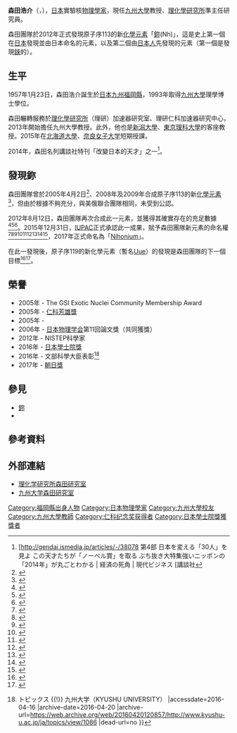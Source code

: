 {{noteTA|G1=化學}}
{{Infobox scientist
| name              = 森田浩介<br><small>森田 浩介（もりた こうすけ）</small>
| image             = Kosuke_Morita_cropped_2_Kosuke_Morita_20161201.jpg
| image_size        = 
| alt               = 
| caption           = 
| birth_date        = {{birth date and age|1957|1|23}}
| birth_place       = {{JPN}}[[福岡縣|福岡縣]][[北九州市|北九州市]]
| death_date        = <!-- {{Death date and age|YYYY|MM|DD|||}} (death date then birth date) -->
| death_place       = 
| residence         = 
| citizenship       = 
| nationality       = {{JPN}}
| fields            = [[原子核物理學|原子核物理學]]
| workplaces        = [[九州大學|九州大學]]<br>[[理化學研究所|理化學研究所]]
| alma_mater        = [[九州大學|九州大學]]
| doctoral_advisor  = 
| academic_advisors = 
| doctoral_students = 
| notable_students  = 
| known_for         = 發現新化學元素[[鉨|鉨]]
| author_abbrev_bot = 
| author_abbrev_zoo = 
| influences        = 
| influenced        = 
| awards            = [[仁科芳雄獎|仁科芳雄獎]] (2005)<br>{{link-ja|井上學術獎|井上学術賞}} (2005)<br>[[日本學士院獎|日本學士院獎]] (2016)
| signature         = <!--(filename only)-->
| signature_alt     = 
| footnotes         = 
| spouse            = 
}}
{{Japanese|japanese=森田 浩介|kana=もりた こうすけ|romaji=Morita Kosuke}}

'''森田浩介'''（{{jpn|j=森田 浩介|hg=もりた こうすけ|rm=Morita Kōsuke|f=}}，{{bd|1957年|1月23日|||}}），[[日本|日本]]實驗核[[物理學家|物理學家]]，現任[[九州大學|九州大學]]教授、[[理化學研究所|理化學研究所]]準主任研究員。

森田團隊於2012年正式發現原子序113的新[[化學元素|化學元素]]「[[鉨|鉨]](Nh)」，這是史上第一個在[[日本|日本]]發現並由日本命名的元素，以及第二個由[[日本人|日本人]]先發現的元素（第一個是發現[[錸|錸]]的{{link-ja|小川正孝|小川正孝}}）。

== 生平 ==
1957年1月23日，森田浩介誕生於[[日本|日本]][[九州_(日本)|九州]][[福岡縣|福岡縣]]，1993年取得[[九州大學|九州大學]]理學博士學位。

森田輾轉服務於[[理化學研究所|理化學研究所]]（理研）加速器研究室、理研仁科加速器研究中心，2013年開始擔任九州大學教授。此外，他也是[[新潟大學|新潟大學]]、[[東京理科大學|東京理科大學]]的客座教授。2015年在[[北海道大學|北海道大學]]、[[奈良女子大学|奈良女子大学]]短期授課。

2014年，森田名列講談社特刊「改變日本的天才」之一<ref>[http://gendai.ismedia.jp/articles/-/38078 {{Wayback|url=http://gendai.ismedia.jp/articles/-/38078 |date=20160304191430 }} 第4部 日本を変える「30人」を見よ この天才たちが「ノーベル賞」を取る ぶち抜き大特集強いニッポンの「2014年」が丸ごとわかる | 経済の死角 | 現代ビジネス [講談社</ref>。

== 發現鉨 ==
森田團隊曾於2005年4月2日<ref>{{Cite journal|author=Morita, K.|author2=Morimoto, K.|author3=Kaji, D.|author4=Akiyama, T.|author5=Goto, S.|author6=Haba, H.|author7=Ideguchi, E.|author8=Katori, K.|author9=Koura, H.|url=http://journals.jps.jp/doi/pdf/10.1143/JPSJ.76.045001|title=Observation of Second Decay Chain from {{Sup|278}}113|format=[[Portable_Document_Format|PDF]]|publisher=The Physical Society of Japan|location=Tokyo|journal=Journal of the Physical Society of Japan|volume=76|issue=4|page=5001|date=January 23, 2007|issn=1347-4073|oclc=49040325|doi=10.1143/JPSJ.76.045001|access-date=2016-01-13|archive-date=2021-10-20|archive-url=https://web.archive.org/web/20211020140247/https://journals.jps.jp/doi/pdf/10.1143/JPSJ.76.045001|dead-url=no}}</ref>、2008年及2009年合成原子序113的新[[化學元素|化學元素]]{{R|rikennews|interview2}}<ref>{{Cite journal|author=Morita, K.|author2=Morimoto, K.|author3=Kaji, D.|author4=Haba, H.|author5=Ozeki, K.|author6=Kudou, Y.|author7=Sato, N.|author8=Sumita, T.|author9=Yoneda, A.|url=http://journals.jps.jp/doi/pdf/10.1143/JPSJ.78.064201|title=Decay Properties of {{Sup|266}}Bh and {{Sup|262}}Db Produced in the {{Sup|248}}Cm + {{Sup|23}}Na Reaction|format=[[Portable_Document_Format|PDF]]|publisher=The Physical Society of Japan|location=Tokyo|journal=Journal of the Physical Society of Japan|volume=78|issue=6|page=4201|date=March 26, 2009|issn=1347-4073|oclc=49040325|doi=10.1143/JPSJ.78.064201}}</ref>，但由於根據不夠充分，與美俄聯合團隊相同，未受到公認。

2012年8月12日，森田團隊再次合成此一元素，並獲得其確實存在的充足數據<ref>{{Cite press release|url=http://www.riken.go.jp/r-world/info/release/press/2012/120927/detail.html|title=3個目の113番元素の合成を新たな崩壊経路で確認|date=2012-09-27|publisher=理化学研究所|archiveurl=https://web.archive.org/web/20121127065710/http://www.riken.go.jp/r-world/info/release/press/2012/120927/detail.html|archivedate=2012-11-27}}</ref><ref>{{Cite journal|author=Morita, K.|author2=Morimoto, K.|author3=Kaji, D.|author4=Haba, H.|author5=Ozeki, K.|author6=Kudou, Y.|author7=Sumita, T.|author8=Wakabayashi, Y.|author9=Yoneda, A.|url=http://journals.jps.jp/doi/pdf/10.1143/JPSJ.81.103201|title=New Result in the Production and Decay of an Isotope, {{Sup|278}}113, of the 113th Element|format=[[Portable_Document_Format|PDF]]|publisher=The Physical Society of Japan|location=Tokyo|journal=Journal of the Physical Society of Japan|volume=81|issue=10|page=3201|date=August 29, 2012|issn=1347-4073|oclc=49040325|doi=10.1143/JPSJ.81.103201|access-date=2016-01-13|archive-date=2021-10-22|archive-url=https://web.archive.org/web/20211022061304/https://journals.jps.jp/doi/pdf/10.1143/JPSJ.81.103201|dead-url=no}}</ref><ref>{{Cite news|url=http://www.nikkei.com/article/DGXNASDG2604F_W2A920C1CR8000/|title=新元素113番、日本の発見確実に 合成に3回成功|newspaper=日経電子版|publisher=[[日本経済新聞|日本経済新聞]]|date=2012-09-27|accessdate=2016-01-13|archive-date=2012-09-30|archive-url=https://web.archive.org/web/20120930004943/http://www.nikkei.com/article/DGXNASDG2604F_W2A920C1CR8000/|dead-url=no}}</ref>。2015年12月31日，[[國際純化學和應用化學聯合會|IUPAC]]正式承認此一成果，賦予森田團隊新元素的命名權<ref>{{Cite press release|date=2015-12-31|publisher=[[理化学研究所|理化学研究所]]|title=113番元素の命名権獲得-元素周期表にアジア初、日本発の元素が加わる-|url=http://www.riken.jp/pr/press/2015/20151231_1/|archiveurl=https://web.archive.org/web/20151231132035/http://www.riken.jp/pr/press/2015/20151231_1/|archivedate=2015-12-31}}</ref><ref>{{Cite press release|url=http://www.iupac.org/news/news-detail/article/discovery-and-assignment-of-elements-with-atomic-numbers-113-115-117-and-118.html|archiveurl=https://web.archive.org/web/20151231074712/http://www.iupac.org/news/news-detail/article/discovery-and-assignment-of-elements-with-atomic-numbers-113-115-117-and-118.html|publisher=[[国際純正・応用化学連合|IUPAC]]|title=Discovery and Assignment of Elements with Atomic Numbers 113, 115, 117 and 118|date=2015-12-31|archivedate=2015-12-31}}</ref><ref>{{Cite news|url=http://www3.nhk.or.jp/shutoken-news/20151231/4720741.html|title=113番目元素 日本が命名権|newspaper=[[NHKニュース|NHKニュース]]：首都圏 NEWS WEB|publisher=[[日本放送協会|NHK]]|date=2015-12-31}}{{dead link|date=2018年1月 |bot=InternetArchiveBot |fix-attempted=yes }}</ref><ref>{{Cite news|url=http://www.fnn-news.com/news/headlines/articles/CONN00312530.html|title=理研がアジア初の新元素発見　「化学の基礎に座席」|newspaper=[[FNNニュース|FNNニュース]]|publisher=[[フジテレビジョン|フジテレビ]]|date=2015-12-31}}{{dead link|date=2018年3月 |bot=InternetArchiveBot |fix-attempted=yes }}</ref><ref>{{cite news|title=理研、日本初の新元素発見認定　113番 命名権獲得|url=http://www.nikkei.com/article/DGXLAS0040004_R31C15A2000000/|newspaper=日経電子版|publisher=[[日本経済新聞|日本経済新聞]]|date=2015-12-31|accessdate=2015-12-31|archive-date=2015-12-31|archive-url=https://web.archive.org/web/20151231051522/http://www.nikkei.com/article/DGXLAS0040004_R31C15A2000000/|dead-url=no}}</ref><ref>{{cite news|title=新元素113番、理研「発見者」に認定…日本初|url=http://www.yomiuri.co.jp/science/20151231-OYT1T50082.html|newspaper=[[YOMIURI_ONLINE|YOMIURI ONLINE]]|publisher=[[読売新聞|読売新聞]]|date=2015-12-31|accessdate=2015-12-31|archive-date=2015-12-31|archive-url=https://web.archive.org/web/20151231051716/http://www.yomiuri.co.jp/science/20151231-OYT1T50082.html|dead-url=no}}</ref><ref>{{cite news|title=原子番号113番　理研が命名権獲得|url=http://mainichi.jp/articles/20151231/k00/00e/040/161000c|newspaper=[[ニュースサイト「毎日新聞」|毎日.jp]]|publisher=[[毎日新聞|毎日新聞]]|date=2015-12-31|accessdate=2015-12-31|archive-date=2015-12-31|archive-url=https://web.archive.org/web/20151231072043/http://mainichi.jp/articles/20151231/k00/00e/040/161000c|dead-url=no}}</ref><ref>{{cite news|title=理研　日本初の新元素発見　原子番号113番命名権獲得　周期表にジャポニウムか|url=http://www.sponichi.co.jp/society/news/2015/12/31/kiji/K20151231011784480.html|newspaper=Sponichi Annex|publisher=[[スポーツニッポン|スポーツニッポン]]|date=2015-12-31|accessdate=2015-12-31|deadurl=yes|archiveurl=https://web.archive.org/web/20160104162608/http://www.sponichi.co.jp/society/news/2015/12/31/kiji/K20151231011784480.html|archivedate=2016-01-04}}</ref><ref>{{cite news|title=理研、日本初の新元素発見|url=http://www.daily.co.jp/society/main/2015/12/31/0008687923.shtml|newspaper=デイリー電子版|publisher=[[デイリースポーツ|デイリースポーツ]]|date=2015-12-31|accessdate=2015-12-31|deadurl=yes|archiveurl=https://web.archive.org/web/20160101085354/http://www.daily.co.jp/society/main/2015/12/31/0008687923.shtml|archivedate=2016-01-01}}</ref>，2017年正式命名為「[[鉨|Nihonium]]」。

在此一發現後，原子序119的新化學元素（暫名[[Uue|Uue]]）的發現是森田團隊的下一個目標<ref name="rikennews">{{Cite journal|author=鈴木志乃|url=http://www.riken.jp/~/media/riken/pr/publications/news/2013/rn201301.pdf|title=3個目の113番元素を合成|format=PDF|journal=理研ニュース|volume=2013年1月号|pages=6-9|publisher=[[理化学研究所|理化学研究所]]|access-date=2016-01-06|archive-url=https://web.archive.org/web/20151231141904/http://www.riken.jp/~/media/riken/pr/publications/news/2013/rn201301.pdf|archive-date=2015-12-31|dead-url=yes}}</ref><ref name="interview2">{{Cite web|url=http://www.nishina.riken.jp/113/interview2.html|title=研究者インタビュー|publisher=[[理化学研究所|理化学研究所]]|work=113番元素特設ページ|page=2|accessdate=2016-01-06|archive-date=2016-01-04|archive-url=https://web.archive.org/web/20160104170426/http://www.nishina.riken.jp/113/interview2.html|dead-url=no}}</ref>。

== 榮譽 ==
* 2005年 - The GSI Exotic Nuclei Community Membership Award
* 2005年 - [[仁科芳雄獎|仁科芳雄獎]]
* 2005年 - {{link-ja|井上學術獎|井上学術賞}}
* 2006年 - [[日本物理学会|日本物理学会]]第11回論文獎（共同獲獎）
* 2012年 - NISTEP科學家
* 2016年 - [[日本學士院獎|日本學士院獎]]
* 2016年 - 文部科學大臣表彰<ref>{{Cite web |url=http://www.kyushu-u.ac.jp/ja/topics/view/1086 |title=科学技術分野の文部科学大臣表彰を受賞 {{!}} トピックス {{!}} 九州大学（KYUSHU UNIVERSITY） |accessdate=2016-04-16 |archive-date=2016-04-20 |archive-url=https://web.archive.org/web/20160420120857/http://www.kyushu-u.ac.jp/ja/topics/view/1086 |dead-url=no }}</ref>
* 2017年 - [[朝日獎|朝日獎]]

== 參見 ==
* [[鉨|鉨]]
* {{link-ja|小川正孝|小川正孝}}

== 參考資料 ==
<references/>

== 外部連結 ==
* [https://web.archive.org/web/20151228180721/http://www.nishina.riken.jp/labo/morita.html 理化学研究所森田研究室]
* [http://hyoka.ofc.kyushu-u.ac.jp/search/details/K004959/ 九州大学森田研究室] {{Wayback|url=http://hyoka.ofc.kyushu-u.ac.jp/search/details/K004959/ |date=20160304141935 }}

{{仁科纪念奖获得者}}
{{DEFAULTSORT:Morita}}
[[Category:福岡縣出身人物|Category:福岡縣出身人物]]
[[Category:日本物理學家|Category:日本物理學家]]
[[Category:九州大學校友|Category:九州大學校友]]
[[Category:九州大學教師|Category:九州大學教師]]
[[Category:仁科纪念奖获得者|Category:仁科纪念奖获得者]]
[[Category:日本學士院獎獲獎者|Category:日本學士院獎獲獎者]]